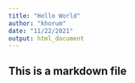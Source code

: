 ```yaml
---
title: "Hello World"
author: "khorum"
date: "11/22/2021"
output: html_document
---
```


## This is a markdown file